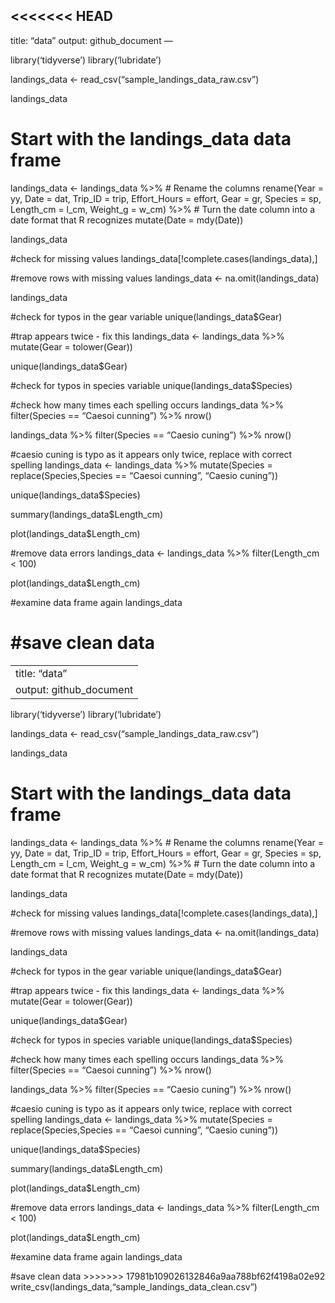 <<<<<<< HEAD
---
title: "data"
output: github_document
---

library('tidyverse')
library('lubridate')

landings_data <- read_csv("sample_landings_data_raw.csv")

landings_data

# Start with the landings_data data frame
landings_data <- landings_data %>%
  # Rename the columns
  rename(Year = yy,
         Date = dat,
         Trip_ID = trip,
         Effort_Hours = effort,
         Gear = gr,
         Species = sp,
         Length_cm = l_cm,
         Weight_g = w_cm) %>%
  # Turn the date column into a date format that R recognizes
  mutate(Date = mdy(Date)) 

landings_data

#check for missing values
landings_data[!complete.cases(landings_data),]

#remove rows with missing values
landings_data <- na.omit(landings_data)

landings_data

#check for typos in the gear variable
unique(landings_data$Gear)

#trap appears twice - fix this
landings_data <- landings_data %>%
  mutate(Gear = tolower(Gear))

unique(landings_data$Gear)

#check for typos in species variable
unique(landings_data$Species)

#check how many times each spelling occurs
landings_data %>%
  filter(Species == "Caesoi cunning") %>%
  nrow()
  
landings_data %>%
  filter(Species == "Caesio cuning") %>%
  nrow()
  
#caesio cuning is typo as it appears only twice, replace with correct spelling 
landings_data <- landings_data %>%
  mutate(Species = replace(Species,Species == "Caesoi cunning", "Caesio cuning"))

unique(landings_data$Species)

summary(landings_data$Length_cm)

plot(landings_data$Length_cm)

#remove data errors
landings_data <- landings_data %>%
  filter(Length_cm < 100)

plot(landings_data$Length_cm)

#examine data frame again
landings_data

#save clean data
=======
---
title: "data"
output: github_document
---

library('tidyverse')
library('lubridate')

landings_data <- read_csv("sample_landings_data_raw.csv")

landings_data

# Start with the landings_data data frame
landings_data <- landings_data %>%
  # Rename the columns
  rename(Year = yy,
         Date = dat,
         Trip_ID = trip,
         Effort_Hours = effort,
         Gear = gr,
         Species = sp,
         Length_cm = l_cm,
         Weight_g = w_cm) %>%
  # Turn the date column into a date format that R recognizes
  mutate(Date = mdy(Date)) 

landings_data

#check for missing values
landings_data[!complete.cases(landings_data),]

#remove rows with missing values
landings_data <- na.omit(landings_data)

landings_data

#check for typos in the gear variable
unique(landings_data$Gear)

#trap appears twice - fix this
landings_data <- landings_data %>%
  mutate(Gear = tolower(Gear))

unique(landings_data$Gear)

#check for typos in species variable
unique(landings_data$Species)

#check how many times each spelling occurs
landings_data %>%
  filter(Species == "Caesoi cunning") %>%
  nrow()
  
landings_data %>%
  filter(Species == "Caesio cuning") %>%
  nrow()
  
#caesio cuning is typo as it appears only twice, replace with correct spelling 
landings_data <- landings_data %>%
  mutate(Species = replace(Species,Species == "Caesoi cunning", "Caesio cuning"))

unique(landings_data$Species)

summary(landings_data$Length_cm)

plot(landings_data$Length_cm)

#remove data errors
landings_data <- landings_data %>%
  filter(Length_cm < 100)

plot(landings_data$Length_cm)

#examine data frame again
landings_data

#save clean data
>>>>>>> 17981b109026132846a9aa788bf62f4198a02e92
write_csv(landings_data,"sample_landings_data_clean.csv")

